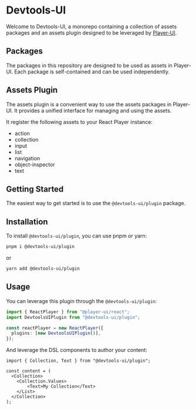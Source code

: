 
<Meta title="Welcome" />

# Devtools-UI

Welcome to Devtools-UI, a monorepo containing a collection of assets packages and an assets plugin designed to be leveraged by [Player-UI](https://player-ui.github.io/).

## Packages

The packages in this repository are designed to be used as assets in Player-UI. Each package is self-contained and can be used independently.

## Assets Plugin

The assets plugin is a convenient way to use the assets packages in Player-UI. It provides a unified interface for managing and using the assets.

It register the following assets to your React Player instance:

- action
- collection
- input
- list
- navigation
- object-inspector
- text

## Getting Started


The easiest way to get started is to use the `@devtools-ui/plugin` package.

## Installation

To install `@devtools-ui/plugin`, you can use pnpm or yarn:

```sh
pnpm i @devtools-ui/plugin
```

or

```sh
yarn add @devtools-ui/plugin
```

## Usage

You can leverage this plugin through the `@devtools-ui/plugin`:

```ts
import { ReactPlayer } from "@player-ui/react";
import DevtoolsUIPlugin from "@devtools-ui/plugin";

const reactPlayer = new ReactPlayer({
  plugins: [new DevtoolsUIPlugin()],
});
```

And leverage the DSL components to author your content:

```tsx
import { Collection, Text } from "@devtools-ui/plugin";

const content = (
  <Collection>
    <Collection.Values>
        <Text>My Collection</Text>
    </List>
  </Collection>
);
```
